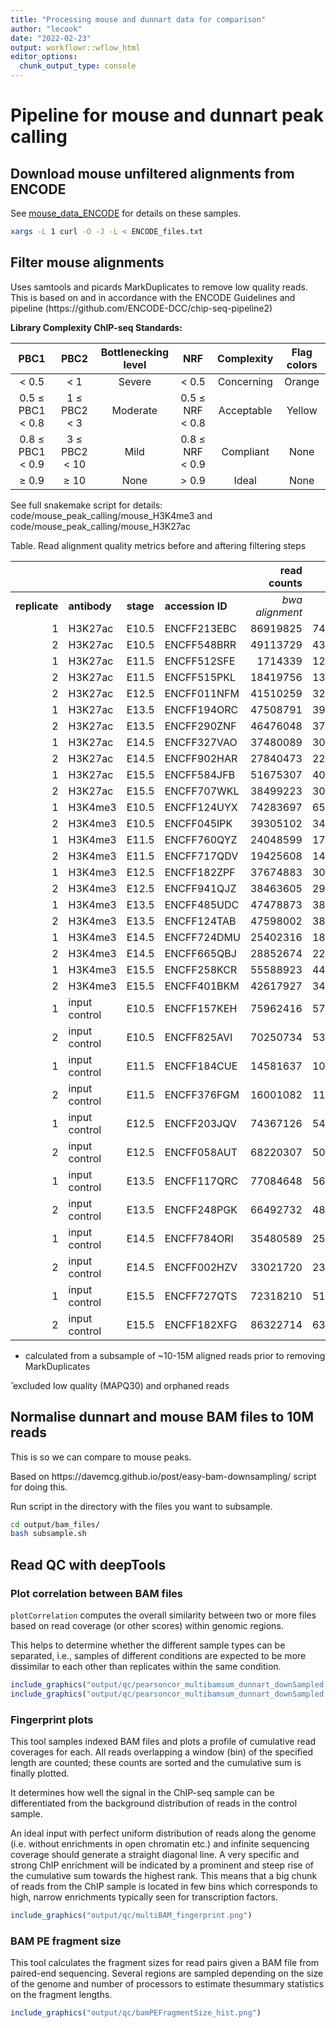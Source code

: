 ```yaml
---
title: "Processing mouse and dunnart data for comparison"
author: "lecook"
date: "2022-02-23"
output: workflowr::wflow_html
editor_options:
  chunk_output_type: console
---
```


# Pipeline for mouse and dunnart peak calling

## Download mouse unfiltered alignments from ENCODE
See [mouse_data_ENCODE](mouse_data_ENCODE.html) for details on these samples.

```bash
xargs -L 1 curl -O -J -L < ENCODE_files.txt
```

## Filter mouse alignments
Uses samtools and picards MarkDuplicates to remove low quality reads. This is based on and in accordance with the ENCODE Guidelines and pipeline (https://github.com/ENCODE-DCC/chip-seq-pipeline2)

__Library Complexity ChIP-seq Standards:__

| PBC1 | PBC2 | Bottlenecking level | NRF | Complexity | Flag colors |
|:-:|:-:|:-:|:-:|:-:|:-:|
| < 0.5 | < 1 | Severe | < 0.5 | Concerning | Orange |
| 0.5 ≤ PBC1 < 0.8 | 1 ≤ PBC2 < 3 | Moderate | 0.5 ≤ NRF < 0.8 | Acceptable | Yellow |
| 0.8 ≤ PBC1 < 0.9 | 3 ≤ PBC2 < 10 | Mild | 0.8 ≤ NRF < 0.9 | Compliant | None |
| ≥ 0.9 | ≥ 10 | None | > 0.9 | Ideal | None |

See full snakemake script for details: code/mouse_peak_calling/mouse_H3K4me3 and code/mouse_peak_calling/mouse_H3K27ac

Table. Read alignment quality metrics before and aftering filtering steps

|                                                                                      |               |            |                   | **read counts **                                                                                                                                                                                                                                                             |                            |                              |            |             |              |
| -----------------------------------------------------------------------------------: | :------------ | :--------- | :---------------- | ---------------------------------------------------------------------------------------------------------------------------------------------------------------------------------------------------------------------------------------------------------------------------: | -------------------------: | ---------------------------: | ---------: | ----------: | -----------: |
| **replicate**                                                                        | **antibody**  | **stage**  | **accession ID**  | *bwa * <br> *alignment*                                                                                                                                                                                                                                                      | *filtered * <br> *readŝ*  | *remove * <br> *duplicates*  | **NRF\***  | **PBC1\***  | **PBC2\***   |
| 1                                                                                    | H3K27ac       | E10\.5     | ENCFF213EBC       | 86919825                                                                                                                                                                                                                                                                     | 74296920                   | 61061524                     | 0\.83      | 0\.83       | 5\.53        |
| 2                                                                                    | H3K27ac       | E10\.5     | ENCFF548BRR       | 49113729                                                                                                                                                                                                                                                                     | 43572898                   | 38069875                     | 0\.88      | 0\.88       | 8\.03        |
| 1                                                                                    | H3K27ac       | E11\.5     | ENCFF512SFE       | 1714339                                                                                                                                                                                                                                                                      | 12827968                   | 11879316                     | 0\.93      | 0\.93       | 13\.76       |
| 2                                                                                    | H3K27ac       | E11\.5     | ENCFF515PKL       | 18419756                                                                                                                                                                                                                                                                     | 13753883                   | 11961286                     | 0\.88      | 0\.88       | 7\.7         |
| 2                                                                                    | H3K27ac       | E12\.5     | ENCFF011NFM       | 41510259                                                                                                                                                                                                                                                                     | 32754035                   | 28442356                     | 0\.88      | 0\.88       | 7\.55        |
| 1                                                                                    | H3K27ac       | E13\.5     | ENCFF194ORC       | 47508791                                                                                                                                                                                                                                                                     | 39115139                   | 23235076                     | 0\.64      | 0\.62       | 2\.49        |
| 2                                                                                    | H3K27ac       | E13\.5     | ENCFF290ZNF       | 46476048                                                                                                                                                                                                                                                                     | 37416425                   | 26624266                     | 0\.74      | 0\.73       | 3\.52        |
| 1                                                                                    | H3K27ac       | E14\.5     | ENCFF327VAO       | 37480089                                                                                                                                                                                                                                                                     | 30104464                   | 19228162                     | 0\.66      | 0\.64       | 2\.53        |
| 2                                                                                    | H3K27ac       | E14\.5     | ENCFF902HAR       | 27840473                                                                                                                                                                                                                                                                     | 22156787                   | 15203030                     | 0\.69      | 0\.67       | 2\.68        |
| 1                                                                                    | H3K27ac       | E15\.5     | ENCFF584JFB       | 51675307                                                                                                                                                                                                                                                                     | 40125566                   | 35551034                     | 0\.9       | 0\.9        | 9\.61        |
| 2                                                                                    | H3K27ac       | E15\.5     | ENCFF707WKL       | 38499223                                                                                                                                                                                                                                                                     | 30334974                   | 27522173                     | 0\.92      | 0\.92       | 11\.76       |
| 1                                                                                    | H3K4me3       | E10\.5     | ENCFF124UYX       | 74283697                                                                                                                                                                                                                                                                     | 65480729                   | 47429840                     | 0\.73      | 0\.76       | 4\.51        |
| 2                                                                                    | H3K4me3       | E10\.5     | ENCFF045IPK       | 39305102                                                                                                                                                                                                                                                                     | 34283317                   | 27327155                     | 0\.8       | 0\.82       | 5\.7         |
| 1                                                                                    | H3K4me3       | E11\.5     | ENCFF760QYZ       | 24048599                                                                                                                                                                                                                                                                     | 17547752                   | 16515484                     | 0\.95      | 0\.95       | 20\.21       |
| 2                                                                                    | H3K4me3       | E11\.5     | ENCFF717QDV       | 19425608                                                                                                                                                                                                                                                                     | 14136366                   | 13504654                     | 0\.96      | 0\.97       | 26\.71       |
| 1                                                                                    | H3K4me3       | E12\.5     | ENCFF182ZPF       | 37674883                                                                                                                                                                                                                                                                     | 30140587                   | 26489691                     | 0\.89      | 0\.89       | 9\.29        |
| 2                                                                                    | H3K4me3       | E12\.5     | ENCFF941QJZ       | 38463605                                                                                                                                                                                                                                                                     | 29985012                   | 26459778                     | 0\.89      | 0\.9        | 9\.44        |
| 1                                                                                    | H3K4me3       | E13\.5     | ENCFF485UDC       | 47478873                                                                                                                                                                                                                                                                     | 38287309                   | 33094082                     | 0\.89      | 0\.9        | 10\.81       |
| 2                                                                                    | H3K4me3       | E13\.5     | ENCFF124TAB       | 47598002                                                                                                                                                                                                                                                                     | 38139564                   | 33020017                     | 0\.89      | 0\.91       | 11\.12       |
| 1                                                                                    | H3K4me3       | E14\.5     | ENCFF724DMU       | 25402316                                                                                                                                                                                                                                                                     | 18964886                   | 17278836                     | 0\.92      | 0\.93       | 13\.9        |
| 2                                                                                    | H3K4me3       | E14\.5     | ENCFF665QBJ       | 28852674                                                                                                                                                                                                                                                                     | 22484958                   | 19804325                     | 0\.9       | 0\.9        | 10\.56       |
| 1                                                                                    | H3K4me3       | E15\.5     | ENCFF258KCR       | 55588923                                                                                                                                                                                                                                                                     | 44138244                   | 38278946                     | 0\.89      | 0\.91       | 12\.05       |
| 2                                                                                    | H3K4me3       | E15\.5     | ENCFF401BKM       | 42617927                                                                                                                                                                                                                                                                     | 34005723                   | 29687861                     | 0\.9       | 0\.91       | 12\.13       |
| 1                                                                                    | input control | E10\.5     | ENCFF157KEH       | 75962416                                                                                                                                                                                                                                                                     | 57382820                   | 55915261                     | 0\.98      | 0\.98       | 45\.2        |
| 2                                                                                    | input control | E10\.5     | ENCFF825AVI       | 70250734                                                                                                                                                                                                                                                                     | 53358758                   | 51796823                     | 0\.98      | 0\.98       | 38\.64       |
| 1                                                                                    | input control | E11\.5     | ENCFF184CUE       | 14581637                                                                                                                                                                                                                                                                     | 10190363                   | 10031334                     | 0\.99      | 0\.99       | 69\.67       |
| 2                                                                                    | input control | E11\.5     | ENCFF376FGM       | 16001082                                                                                                                                                                                                                                                                     | 11239845                   | 11033934                     | 0\.99      | 0\.99       | 59\.63       |
| 1                                                                                    | input control | E12\.5     | ENCFF203JQV       | 74367126                                                                                                                                                                                                                                                                     | 54966177                   | 52895081                     | 0\.97      | 0\.97       | 29\.47       |
| 2                                                                                    | input control | E12\.5     | ENCFF058AUT       | 68220307                                                                                                                                                                                                                                                                     | 50400902                   | 48480815                     | 0\.97      | 0\.97       | 29\.1        |
| 1                                                                                    | input control | E13\.5     | ENCFF117QRC       | 77084648                                                                                                                                                                                                                                                                     | 56275163                   | 53582563                     | 0\.97      | 0\.97       | 30\.93       |
| 2                                                                                    | input control | E13\.5     | ENCFF248PGK       | 66492732                                                                                                                                                                                                                                                                     | 48343406                   | 46564874                     | 0\.98      | 0\.98       | 38\.51       |
| 1                                                                                    | input control | E14\.5     | ENCFF784ORI       | 35480589                                                                                                                                                                                                                                                                     | 25431770                   | 24573359                     | 0\.97      | 0\.97       | 32\.34       |
| 2                                                                                    | input control | E14\.5     | ENCFF002HZV       | 33021720                                                                                                                                                                                                                                                                     | 23658223                   | 23199516                     | 0\.99      | 0\.99       | 57\.52       |
| 1                                                                                    | input control | E15\.5     | ENCFF727QTS       | 72318210                                                                                                                                                                                                                                                                     | 51828288                   | 50444903                     | 0\.98      | 0\.99       | 52\.73       |
| 2                                                                                    | input control | E15\.5     | ENCFF182XFG       | 86322714                                                                                                                                                                                                                                                                     | 63335464                   | 60305840                     | 0\.97      | 0\.97       | 28\.35       |

* calculated from a subsample of ~10-15M aligned reads prior to removing MarkDuplicates

 ̂ excluded low quality (MAPQ30) and orphaned reads


## Normalise dunnart and mouse BAM files to 10M reads 

This is so we can compare to mouse peaks.

Based on https://davemcg.github.io/post/easy-bam-downsampling/ script for doing this. 

Run script in the directory with the files you want to subsample.

```bash
cd output/bam_files/
bash subsample.sh
```

## Read QC with deepTools

### Plot correlation between BAM files
`plotCorrelation` computes the overall similarity between two or more files based on read coverage (or other scores) within genomic regions.

This helps to determine whether the different sample types can be separated, i.e., samples of different conditions are expected to be more dissimilar to each other than replicates within the same condition.

```r
include_graphics("output/qc/pearsoncor_multibamsum_dunnart_downSampled.png")
include_graphics("output/qc/pearsoncor_multibamsum_dunnart_downSampled.png")
```

### Fingerprint plots 
This tool samples indexed BAM files and plots a profile of cumulative read coverages for each. All reads overlapping a window (bin) of the specified length are counted; these counts are sorted and the cumulative sum is finally plotted.

It determines how well the signal in the ChIP-seq sample can be differentiated from the background distribution of reads in the control sample.

An ideal input with perfect uniform distribution of reads along the genome (i.e. without enrichments in open chromatin etc.) and infinite sequencing coverage should generate a straight diagonal line. A very specific and strong ChIP enrichment will be indicated by a prominent and steep rise of the cumulative sum towards the highest rank. This means that a big chunk of reads from the ChIP sample is located in few bins which corresponds to high, narrow enrichments typically seen for transcription factors.

```r
include_graphics("output/qc/multiBAM_fingerprint.png")
```

### BAM PE fragment size

This tool calculates the fragment sizes for read pairs given a BAM file from paired-end sequencing. Several regions are sampled depending on the size of the genome and number of processors to estimate thesummary statistics on the fragment lengths.

```r
include_graphics("output/qc/bamPEFragmentSize_hist.png")
```

